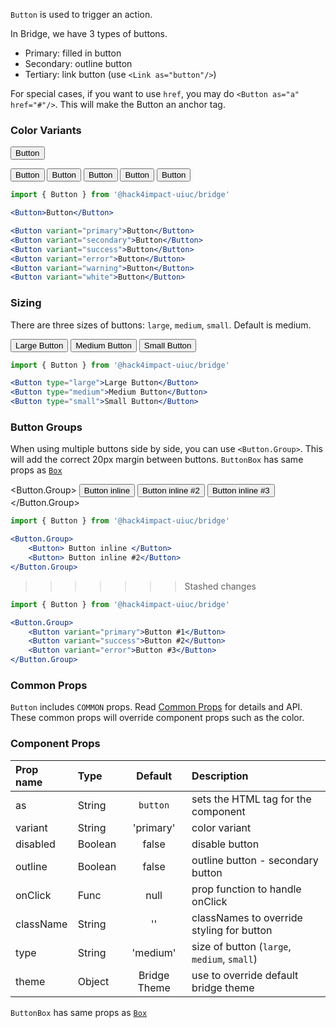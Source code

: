 


`Button` is used to trigger an action. 

In Bridge, we have 3 types of buttons. 
- Primary: filled in button
- Secondary: outline button
- Tertiary: link button (use `<Link as="button"/>`)

For special cases, if you want to use `href`, you may do `<Button as="a" href="#"/>`. This will make the Button an anchor tag.

### Color Variants

<Button>Button</Button>

<Button variant="primary">Button</Button>
<Button variant="secondary">Button</Button>
<Button variant="success">Button</Button>
<Button variant="error">Button</Button>
<Button variant="warning">Button</Button>

```jsx
import { Button } from '@hack4impact-uiuc/bridge'

<Button>Button</Button>

<Button variant="primary">Button</Button>
<Button variant="secondary">Button</Button>
<Button variant="success">Button</Button>
<Button variant="error">Button</Button>
<Button variant="warning">Button</Button>
<Button variant="white">Button</Button>
```

### Sizing
There are three sizes of buttons: `large`, `medium`, `small`. Default is medium.

<Button type="large">Large Button</Button>
<Button type="medium">Medium Button</Button>
<Button type="small">Small Button</Button>

```jsx
import { Button } from '@hack4impact-uiuc/bridge'

<Button type="large">Large Button</Button>
<Button type="medium">Medium Button</Button>
<Button type="small">Small Button</Button>
```

### Button Groups
When using multiple buttons side by side, you can use `<Button.Group>`. This will add the correct 20px margin between buttons. `ButtonBox` has same props as [`Box`](/components/box)

<Button.Group>
    <Button> Button inline </Button>
    <Button outline> Button inline #2</Button>
    <Button variant="success"> Button inline #3</Button>
</Button.Group>

```jsx
import { Button } from '@hack4impact-uiuc/bridge'

<Button.Group>
    <Button> Button inline </Button>
    <Button> Button inline #2</Button>
</Button.Group>
```
>>>>>>> Stashed changes

```jsx
import { Button } from '@hack4impact-uiuc/bridge'

<Button.Group>
    <Button variant="primary">Button #1</Button>
    <Button variant="success">Button #2</Button>
    <Button variant="error">Button #3</Button>
</Button.Group>
```


### Common Props
`Button` includes `COMMON` props. Read [Common Props](/components/common-props) for details and API. These common props will override component props such as the color.

### Component Props

| Prop name | Type | Default | Description |
| :- | :- | :-: | :- |
| as | String | `button` | sets the HTML tag for the component |
| variant | String | 'primary' | color variant |
| disabled | Boolean | false | disable button |
| outline | Boolean | false | outline button - secondary button |
| onClick | Func | null | prop function to handle onClick |
| className | String | '' | classNames to override styling for button  |
| type | String | 'medium' | size of button (`large`, `medium`, `small`)|
| theme | Object | Bridge Theme | use to override default bridge theme|

`ButtonBox` has same props as [`Box`](/components/box)